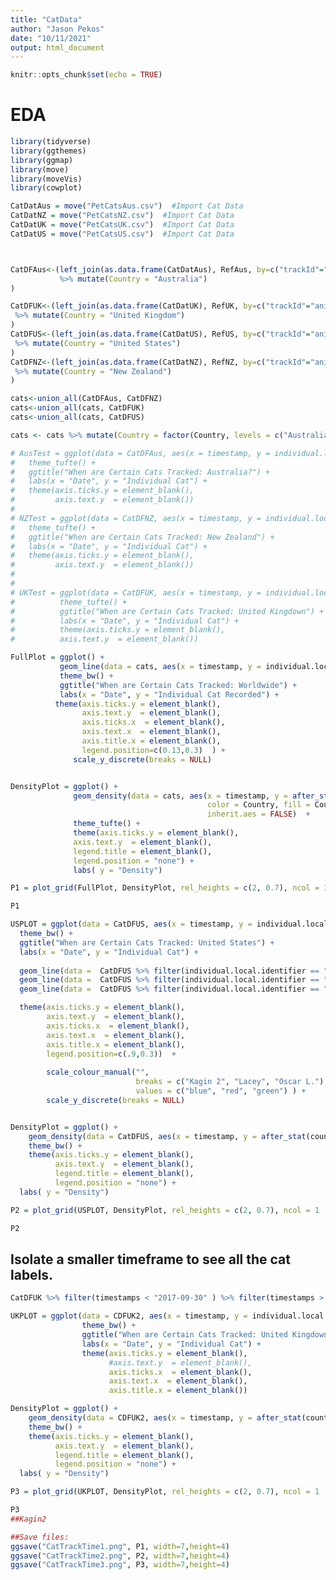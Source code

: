 ```yaml
---
title: "CatData"
author: "Jason Pekos"
date: "10/11/2021"
output: html_document
---
```


```r
knitr::opts_chunk$set(echo = TRUE)
```

# EDA

```r
library(tidyverse)
library(ggthemes)
library(ggmap)
library(move)
library(moveVis)
library(cowplot)

CatDatAus = move("PetCatsAus.csv")  #Import Cat Data
CatDatNZ = move("PetCatsNZ.csv")  #Import Cat Data
CatDatUK = move("PetCatsUK.csv")  #Import Cat Data
CatDatUS = move("PetCatsUS.csv")  #Import Cat Data



CatDFAus<-(left_join(as.data.frame(CatDatAus), RefAus, by=c("trackId"="animal.id"))
           %>% mutate(Country = "Australia")
)

CatDFUK<-(left_join(as.data.frame(CatDatUK), RefUK, by=c("trackId"="animal.id"))
 %>% mutate(Country = "United Kingdom")
)
CatDFUS<-(left_join(as.data.frame(CatDatUS), RefUS, by=c("trackId"="animal.id"))
 %>% mutate(Country = "United States")
)
CatDFNZ<-(left_join(as.data.frame(CatDatNZ), RefNZ, by=c("trackId"="animal.id"))
 %>% mutate(Country = "New Zealand")
)

```

```r
cats<-union_all(CatDFAus, CatDFNZ)
cats<-union_all(cats, CatDFUK)
cats<-union_all(cats, CatDFUS)

cats <- cats %>% mutate(Country = factor(Country, levels = c("Australia", "New Zealand", "United Kingdom", "United States"))) %>%  arrange(desc(Country))

# AusTest = ggplot(data = CatDFAus, aes(x = timestamp, y = individual.local.identifier)) + geom_line() +
#   theme_tufte() +
#   ggtitle("When are Certain Cats Tracked: Australia?") +
#   labs(x = "Date", y = "Individual Cat") +
#   theme(axis.ticks.y = element_blank(), 
#         axis.text.y  = element_blank())
# 
# NZTest = ggplot(data = CatDFNZ, aes(x = timestamp, y = individual.local.identifier)) + geom_line() +
#   theme_tufte() +
#   ggtitle("When are Certain Cats Tracked: New Zealand") +
#   labs(x = "Date", y = "Individual Cat") +
#   theme(axis.ticks.y = element_blank(), 
#         axis.text.y  = element_blank())
# 
# 
# UKTest = ggplot(data = CatDFUK, aes(x = timestamp, y = individual.local.identifier)) + geom_line() +
#          theme_tufte() +
#          ggtitle("When are Certain Cats Tracked: United Kingdown") +
#          labs(x = "Date", y = "Individual Cat") +
#          theme(axis.ticks.y = element_blank(), 
#          axis.text.y  = element_blank())

FullPlot = ggplot() +
           geom_line(data = cats, aes(x = timestamp, y = individual.local.identifier, color = Country)) +     
           theme_bw() +
           ggtitle("When are Certain Cats Tracked: Worldwide") +
           labs(x = "Date", y = "Individual Cat Recorded") +
          theme(axis.ticks.y = element_blank(), 
                axis.text.y  = element_blank(),
                axis.ticks.x  = element_blank(),
                axis.text.x  = element_blank(),
                axis.title.x = element_blank(),
                legend.position=c(0.13,0.3)  ) +
              scale_y_discrete(breaks = NULL)


DensityPlot = ggplot() +
              geom_density(data = cats, aes(x = timestamp, y = after_stat(count),
                                            color = Country, fill = Country),
                                            inherit.aes = FALSE)  +
              theme_tufte() +
              theme(axis.ticks.y = element_blank(), 
              axis.text.y  = element_blank(),
              legend.title = element_blank(),
              legend.position = "none") +
              labs( y = "Density")

P1 = plot_grid(FullPlot, DensityPlot, rel_heights = c(2, 0.7), ncol = 1 ,nrow = 2, align = "v")

P1
```




```r

USPLOT = ggplot(data = CatDFUS, aes(x = timestamp, y = individual.local.identifier)) + geom_line() +
  theme_bw() +
  ggtitle("When are Certain Cats Tracked: United States") +
  labs(x = "Date", y = "Individual Cat") +
  
  geom_line(data =  CatDFUS %>% filter(individual.local.identifier == "Kagin2" ), aes(color = "Kagin 2"))+
  geom_line(data =  CatDFUS %>% filter(individual.local.identifier == "Lacey" ), aes(color = "Lacey"))+
  geom_line(data =  CatDFUS %>% filter(individual.local.identifier == "Oscar.L" ), aes(color = "Oscar L."))+

  theme(axis.ticks.y = element_blank(), 
        axis.text.y  = element_blank(),
        axis.ticks.x  = element_blank(),
        axis.text.x  = element_blank(),
        axis.title.x = element_blank(),
        legend.position=c(.9,0.3))  + 
  
        scale_colour_manual("", 
                            breaks = c("Kagin 2", "Lacey", "Oscar L."),
                            values = c("blue", "red", "green") ) +
        scale_y_discrete(breaks = NULL)


DensityPlot = ggplot() +
    geom_density(data = CatDFUS, aes(x = timestamp, y = after_stat(count)), inherit.aes = FALSE)  +
    theme_bw() +
    theme(axis.ticks.y = element_blank(), 
          axis.text.y  = element_blank(),
          legend.title = element_blank(),
          legend.position = "none") +
  labs( y = "Density")

P2 = plot_grid(USPLOT, DensityPlot, rel_heights = c(2, 0.7), ncol = 1 ,nrow = 2, align = "v")

P2
```





## Isolate a smaller timeframe to see all the cat labels.

```r
CatDFUK %>% filter(timestamps < "2017-09-30" ) %>% filter(timestamps > "2017-09-20")  ->CDFUK2

UKPLOT = ggplot(data = CDFUK2, aes(x = timestamp, y = individual.local.identifier)) + geom_line() +
                theme_bw() +
                ggtitle("When are Certain Cats Tracked: United Kingdown, Truncated") +
                labs(x = "Date", y = "Individual Cat") +
                theme(axis.ticks.y = element_blank(), 
                      #axis.text.y  = element_blank(),
                      axis.ticks.x  = element_blank(),
                      axis.text.x  = element_blank(),
                      axis.title.x = element_blank())   

DensityPlot = ggplot() +
    geom_density(data = CDFUK2, aes(x = timestamp, y = after_stat(count)), inherit.aes = FALSE)  +
    theme_bw() +
    theme(axis.ticks.y = element_blank(), 
          axis.text.y  = element_blank(),
          legend.title = element_blank(),
          legend.position = "none") +
  labs( y = "Density")

P3 = plot_grid(UKPLOT, DensityPlot, rel_heights = c(2, 0.7), ncol = 1 ,nrow = 2, align = "v")

P3
##Kagin2
```

```r
##Save files:
ggsave("CatTrackTime1.png", P1, width=7,height=4)
ggsave("CatTrackTime2.png", P2, width=7,height=4)
ggsave("CatTrackTime3.png", P3, width=7,height=4)



```

